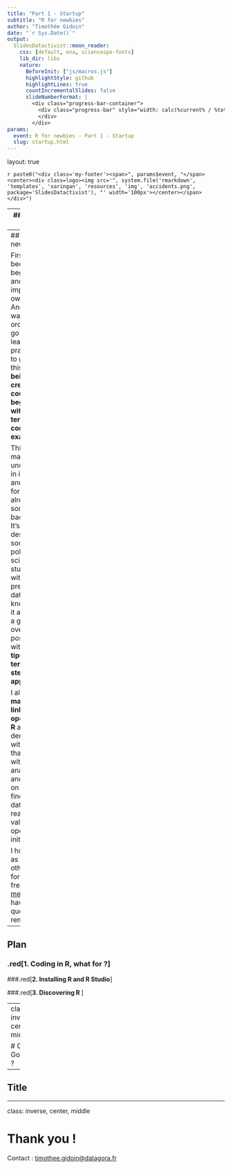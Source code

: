 ```yaml
---
title: "Part 1 - Startup"
subtitle: "R for newbies"
author: "Timothée Gidoin"
date: "`r Sys.Date()`"
output:
  SlidesDatactivist::moon_reader:
    css: [default, ena, sciencespo-fonts]
    lib_dir: libs
    nature:
      BeforeInit: ["js/macros.js"]
      highlightStyle: github
      highlightLines: true
      countIncrementalSlides: false
      slideNumberFormat: |
        <div class="progress-bar-container">
          <div class="progress-bar" style="width: calc(%current% / %total% * 100%);">
          </div>
        </div>
params:
  event: R for newbies - Part 1 - Startup
  slug: startup.html
---
```


layout: true

<style>
.remark-slide-number {
  position: inherit;
}

.remark-slide-number .progress-bar-container {
  position: absolute;
  bottom: 0;
  height: 5px;
  display: block;
  left: 0;
  right: 0;
}

.remark-slide-number .progress-bar {
  height: 100%;
  background-color: #006D6A;
}

</style>


`r paste0("<div class='my-footer'><span>", params$event, "</span> <center><div class=logo><img src='", system.file('rmarkdown', 'templates', 'xaringan', 'resources', 'img', 'accidents.png', package='SlidesDatactivist'), "' width='100px'></center></span></div>")` 
 
---
## Before we start

<BR>

#### Slides : `r paste0("https://gidoin.github.io/learnrsimply/", params$slug)`

#### Sources : `r paste0("https://github.com/Gidoin/learnrsimply/")`

This production is freely reusable under the terms of the licence  [Creative Commons 4.0 BY-SA](https://creativecommons.org/licenses/by-sa/4.0/legalcode.fr).

.center[ *** Those slides were partly designed and inspired by the work of my teammates at Datactivist, I warmly thank them and especially [Joël Gombin](https://twitter.com/joelgombin) who taught me the basics of R and gave me the envy to learn further ***]

<BR>

.center[<img src="./img/ccbysa.png" height="100"/>] 

---
## Why R for newbies ?

First of all because I am a beginner in R and I want to improve my own R skills. And the best way I found in order to really go back to learning and practising was to give myself this objective : **being able to create a R course for beginners with simple terms and concrete examples.**

This course may be a bit unconventional in its continuity and won't fit for people that already have some coding background. It's more designed for social or political science students without preexisting data science knowledge and it aims to give a good overview of R possibilities with **practical tips, intuitive terms and a step-by-step approach.**

I also want to **make some links between open data and R** and demonstrate with use cases that anyone with basics analytical skills and knowledge on where to find relevant datasets may really take value from open data initiatives.

I hope it will be as useful for others as it is for me. Feel free to [contact me](mailto:timothee.gidoin@sciencespo.fr) in case you have any questions or remarks !

---
## Plan 

### .red[**1. Coding in R, what for ?**]

###.red[**2. Installing R and R Studio**]

###.red[**3. Discovering R **]

---
class: inverse, center, middle

# Open Government ?

---

## Title

---
class: inverse, center, middle

# Thank you !

Contact : [timothee.gidoin@datagora.fr](mailto:timothee.gidoin@datagora.fr)
